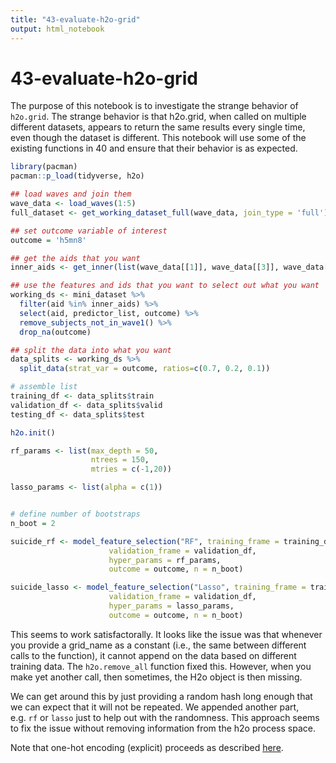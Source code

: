```yaml
---
title: "43-evaluate-h2o-grid"
output: html_notebook
---
```


# 43-evaluate-h2o-grid

The purpose of this notebook is to investigate the strange behavior of `h2o.grid`.  The strange behavior is that h2o.grid, when called on multiple different datasets, appears to return the same results every single time, even though the dataset is different.  This notebook will use some of the existing functions in 40 and ensure that their behavior is as expected.

```r
library(pacman)
pacman::p_load(tidyverse, h2o)
```


```r
## load waves and join them
wave_data <- load_waves(1:5)
full_dataset <- get_working_dataset_full(wave_data, join_type = 'full')

## set outcome variable of interest
outcome = 'h5mn8'

## get the aids that you want
inner_aids <- get_inner(list(wave_data[[1]], wave_data[[3]], wave_data[[4]], wave_data[[5]]))
```

```r
## use the features and ids that you want to select out what you want
working_ds <- mini_dataset %>%
  filter(aid %in% inner_aids) %>%
  select(aid, predictor_list, outcome) %>%
  remove_subjects_not_in_wave1() %>%
  drop_na(outcome)

## split the data into what you want
data_splits <- working_ds %>%
  split_data(strat_var = outcome, ratios=c(0.7, 0.2, 0.1))

# assemble list
training_df <- data_splits$train
validation_df <- data_splits$valid
testing_df <- data_splits$test
```
```r
h2o.init()
```

```r
rf_params <- list(max_depth = 50, 
                  ntrees = 150,
                  mtries = c(-1,20))

lasso_params <- list(alpha = c(1))


# define number of bootstraps
n_boot = 2

suicide_rf <- model_feature_selection("RF", training_frame = training_df,
                      validation_frame = validation_df,
                      hyper_params = rf_params,
                      outcome = outcome, n = n_boot)

suicide_lasso <- model_feature_selection("Lasso", training_frame = training_df,
                      validation_frame = validation_df,
                      hyper_params = lasso_params,
                      outcome = outcome, n = n_boot)
```
This seems to work satisfactorally.  It looks like the issue was that whenever you provide a grid_name as a constant (i.e., the same between different calls to the function), it cannot append on the data based on different training data.  The `h2o.remove_all` function fixed this.  However, when you make yet another call, then sometimes, the H2o object is then missing.

We can get around this by just providing a random hash long enough that we can expect that it will not be repeated.  We appended another part, e.g. `rf` or `lasso` just to help out with the randomness.  This approach seems to fix the issue without removing information from the h2o process space.

Note that one-hot encoding (explicit) proceeds as described [here](https://groups.google.com/forum/#!topic/h2ostream/bSic0Rm8-98).

